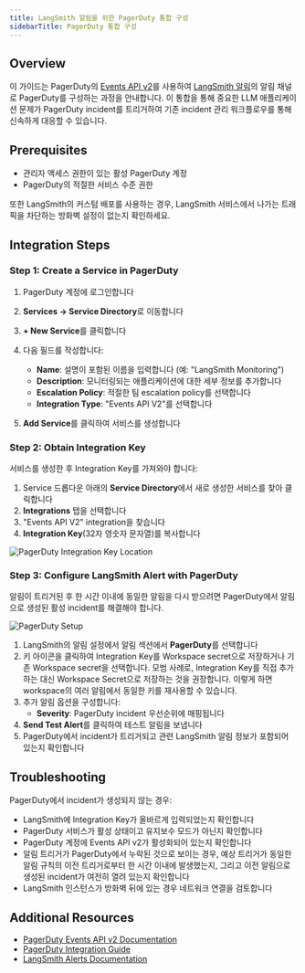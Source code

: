 ```yaml
---
title: LangSmith 알림을 위한 PagerDuty 통합 구성
sidebarTitle: PagerDuty 통합 구성
---
```


## Overview

이 가이드는 PagerDuty의 [Events API v2](https://developer.pagerduty.com/docs/events-api-v2-overview)를 사용하여 [LangSmith 알림](/langsmith/alerts)의 알림 채널로 PagerDuty를 구성하는 과정을 안내합니다. 이 통합을 통해 중요한 LLM 애플리케이션 문제가 PagerDuty incident를 트리거하여 기존 incident 관리 워크플로우를 통해 신속하게 대응할 수 있습니다.

## Prerequisites

* 관리자 액세스 권한이 있는 활성 PagerDuty 계정
* PagerDuty의 적절한 서비스 수준 권한

또한 LangSmith의 커스텀 배포를 사용하는 경우, LangSmith 서비스에서 나가는 트래픽을 차단하는 방화벽 설정이 없는지 확인하세요.

## Integration Steps

### Step 1: Create a Service in PagerDuty

1. PagerDuty 계정에 로그인합니다

2. **Services → Service Directory**로 이동합니다

3. **+ New Service**를 클릭합니다

4. 다음 필드를 작성합니다:

   * **Name**: 설명이 포함된 이름을 입력합니다 (예: "LangSmith Monitoring")
   * **Description**: 모니터링되는 애플리케이션에 대한 세부 정보를 추가합니다
   * **Escalation Policy**: 적절한 팀 escalation policy를 선택합니다
   * **Integration Type**: "Events API V2"를 선택합니다

5. **Add Service**를 클릭하여 서비스를 생성합니다

### Step 2: Obtain Integration Key

서비스를 생성한 후 Integration Key를 가져와야 합니다:

1. Service 드롭다운 아래의 **Service Directory**에서 새로 생성한 서비스를 찾아 클릭합니다
2. **Integrations** 탭을 선택합니다
3. "Events API V2" integration을 찾습니다
4. **Integration Key**(32자 영숫자 문자열)를 복사합니다

![PagerDuty Integration Key Location](/langsmith/images/pager-duty.png)

### Step 3: Configure LangSmith Alert with PagerDuty

<Info>
알림이 트리거된 후 한 시간 이내에 동일한 알림을 다시 받으려면 PagerDuty에서 알림으로 생성된 활성 incident를 해결해야 합니다.
</Info>

![PagerDuty Setup](/langsmith/images/pagerduty-setup.png)

1. LangSmith의 알림 설정에서 알림 섹션에서 **PagerDuty**를 선택합니다
2. 키 아이콘을 클릭하여 Integration Key를 Workspace secret으로 저장하거나 기존 Workspace secret을 선택합니다. 모범 사례로, Integration Key를 직접 추가하는 대신 Workspace Secret으로 저장하는 것을 권장합니다. 이렇게 하면 workspace의 여러 알림에서 동일한 키를 재사용할 수 있습니다.
3. 추가 알림 옵션을 구성합니다:
   * **Severity**: PagerDuty incident 우선순위에 매핑됩니다
4. **Send Test Alert**를 클릭하여 테스트 알림을 보냅니다
5. PagerDuty에서 incident가 트리거되고 관련 LangSmith 알림 정보가 포함되어 있는지 확인합니다

## Troubleshooting

PagerDuty에서 incident가 생성되지 않는 경우:

* LangSmith에 Integration Key가 올바르게 입력되었는지 확인합니다
* PagerDuty 서비스가 활성 상태이고 유지보수 모드가 아닌지 확인합니다
* PagerDuty 계정에 Events API v2가 활성화되어 있는지 확인합니다
* 알림 트리거가 PagerDuty에서 누락된 것으로 보이는 경우, 예상 트리거가 동일한 알림 규칙의 이전 트리거로부터 한 시간 이내에 발생했는지, 그리고 이전 알림으로 생성된 incident가 여전히 열려 있는지 확인합니다
* LangSmith 인스턴스가 방화벽 뒤에 있는 경우 네트워크 연결을 검토합니다

## Additional Resources

* [PagerDuty Events API v2 Documentation](https://developer.pagerduty.com/docs/events-api-v2/overview/)
* [PagerDuty Integration Guide](https://support.pagerduty.com/docs/services-and-integrations)
* [LangSmith Alerts Documentation](/langsmith/alerts)